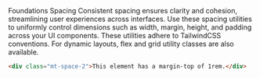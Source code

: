
<Meta title="Foundations/Spacing" />

<Unstyled>
  <Subheading>Foundations</Subheading>
  <Heading type="article" level="1">Spacing</Heading>
  <Lead>Consistent spacing ensures clarity and cohesion, streamlining user experiences across interfaces.</Lead>
  Use these spacing utilities to uniformly control dimensions such as width, margin, height, and padding across your UI components. These utilities adhere to TailwindCSS conventions. For dynamic layouts, flex and grid utility classes are also available.

```html
<div class="mt-space-2">This element has a margin-top of 1rem.</div>
```

  <div className="grid grid-cols-1 gap-12">
      <SpacingSystem />
      <TWSpacingSystem />
  </div>
</Unstyled>
